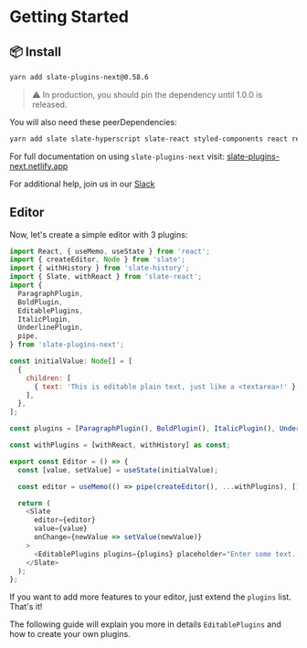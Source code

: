 
<Meta title="Docs/Getting Started" />

# Getting Started

## 📦 Install

```bash
yarn add slate-plugins-next@0.58.6
```

> ⚠️ In production, you should pin the dependency until 1.0.0 is
> released.

You will also need these peerDependencies:

```bash
yarn add slate slate-hyperscript slate-react styled-components react react-dom
```

For full documentation on using `slate-plugins-next` visit:
[slate-plugins-next.netlify.app](https://slate-plugins-next.netlify.app/)

For additional help, join us in our
[Slack](https://app.slack.com/client/T1RFVK5FV/C013QHXSCG1)

## Editor

Now, let's create a simple editor with 3 plugins: 

```js
import React, { useMemo, useState } from 'react';
import { createEditor, Node } from 'slate';
import { withHistory } from 'slate-history';
import { Slate, withReact } from 'slate-react';
import {
  ParagraphPlugin,
  BoldPlugin,
  EditablePlugins,
  ItalicPlugin,
  UnderlinePlugin,
  pipe,
} from 'slate-plugins-next';

const initialValue: Node[] = [
  {
    children: [
      { text: 'This is editable plain text, just like a <textarea>!' },
    ],
  },
];

const plugins = [ParagraphPlugin(), BoldPlugin(), ItalicPlugin(), UnderlinePlugin()];

const withPlugins = [withReact, withHistory] as const;

export const Editor = () => {
  const [value, setValue] = useState(initialValue);

  const editor = useMemo(() => pipe(createEditor(), ...withPlugins), []);

  return (
    <Slate
      editor={editor}
      value={value}
      onChange={newValue => setValue(newValue)}
    >
      <EditablePlugins plugins={plugins} placeholder="Enter some text..." />
    </Slate>
  );
};
```

If you want to add more features to your editor, just extend the `plugins` list. That's it! 

The following guide will explain you more in details `EditablePlugins` and how to create your own plugins.
